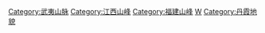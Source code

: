 {{Catmore}}

[[Category:武夷山脉|Category:武夷山脉]]
[[Category:江西山峰|Category:江西山峰]]
[[Category:福建山峰|Category:福建山峰]]
[[Category:中国世界遗产|W]]
[[Category:丹霞地貌|Category:丹霞地貌]]